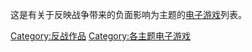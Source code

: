 这是有关于反映战争带来的负面影响为主题的[[电子游戏|电子游戏]]列表。

[[Category:反战作品|Category:反战作品]]
[[Category:各主题电子游戏|Category:各主题电子游戏]]